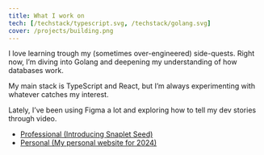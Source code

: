 ```yaml
---
title: What I work on
tech: [/techstack/typescript.svg, /techstack/golang.svg]
cover: /projects/building.png
---
```


I love learning trough my (sometimes over-engineered) side-quests. Right now, I’m diving into Golang and deepening my understanding of how databases work.

My main stack is TypeScript and React, but I’m always experimenting with whatever catches my interest.

Lately, I’ve been using Figma a lot and exploring how to tell my dev stories through video.

- [Professional (Introducing Snaplet Seed)](https://www.youtube.com/watch?v=TiJyya6t_Rg&t=6s)
- [Personal (My personal website for 2024)](https://youtu.be/UoSqz3YN76s)
